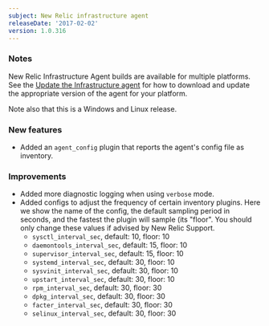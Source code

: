 ```yaml
---
subject: New Relic infrastructure agent
releaseDate: '2017-02-02'
version: 1.0.316
---
```


### Notes

New Relic Infrastructure Agent builds are available for multiple platforms. See the [Update the Infrastructure agent](https://docs.newrelic.com/docs/infrastructure/new-relic-infrastructure/installation/update-infrastructure-agent) for how to download and update the appropriate version of the agent for your platform.

Note also that this is a Windows and Linux release.

### New features

* Added an `agent_config` plugin that reports the agent's config file as inventory.

### Improvements

* Added more diagnostic logging when using `verbose` mode.
* Added configs to adjust the frequency of certain inventory plugins. Here we show the name of the config, the default sampling period in seconds, and the fastest the plugin will sample (its "floor". You should only change these values if advised by New Relic Support.
  * `sysctl_interval_sec`, default: 10, floor: 10
  * `daemontools_interval_sec`, default: 15, floor: 10
  * `supervisor_interval_sec`, default: 15, floor: 10
  * `systemd_interval_sec`, default: 30, floor: 10
  * `sysvinit_interval_sec`, default: 30, floor: 10
  * `upstart_interval_sec`, default: 30, floor: 10
  * `rpm_interval_sec`, default: 30, floor: 30
  * `dpkg_interval_sec`, default: 30, floor: 30
  * `facter_interval_sec`, default: 30, floor: 30
  * `selinux_interval_sec`, default: 30, floor: 30

